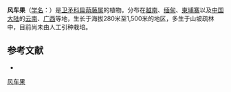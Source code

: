 {{Speciesbox
| name = 风车果
| status = 
| status_system = 
| image =
| genus = Pristimera
| species = cambodiana
| authority = (Pierre) A. C. Smith
}}

'''风车果'''（[[学名|学名]]：{{lang|la|''Pristimera cambodiana''}}）是[[卫矛科|卫矛科]][[扁蒴藤属|扁蒴藤属]]的植物。分布在[[越南|越南]]、[[缅甸|缅甸]]、[[柬埔寨|柬埔寨]]以及[[中国大陆|中国大陆]]的[[云南|云南]]、[[广西|广西]]等地，生长于海拔280米至1,500米的地区，多生于山坡疏林中，目前尚未由人工引种栽培。

== 参考文献 ==
<div class="references-small">
* {{cite web| url =http://www.bioinfo.cn/db05/KmzwSpecies.php?action=view&id=3268| title =风车果| work =《中国高等植物数据库全库》| publisher =中国科学院微生物研究所| author =昆明植物研究所| accessdate =2009-02-24| deadurl =yes| archiveurl =https://web.archive.org/web/20160305035357/http://www.bioinfo.cn/db05/KmzwSpecies.php?action=view&id=3268| archivedate =2016-03-05}}
</div>
{{Taxonbar|from=Q15227614}}

[[Category:扁蒴藤属|风车果]]


{{植物小作品}}
